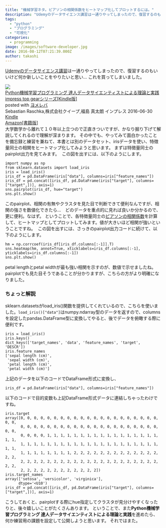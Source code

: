 ```yaml
---
title: "機械学習ネタ。ピアソンの相関係数をヒートマップ化してプロットするには。"
description: "Udemyのデータサイエンス講習は一通りやってしまったので、復習するのもいいけど何か新しいことをやりたいと思い…これを買ってしまいました。Python機械学習プ..."
tags:
  - "python"
  - "プログラミング"
  - "可視化"
categories:
  - programming
image: /images/software-developer.jpg
date: 2016-08-12T07:21:39.000Z
author: takashi
---
```



<a href="http://blog.rinka-blossom.com/tag/detasaiensu/">Udemyのデータサイエンス講習</a>は一通りやってしまったので、復習するのもいいけど何か新しいことをやりたいと思い…
これを買ってしまいました。
<div class="cstmreba"><div class="booklink-box"><div class="booklink-image"><a href="http://c.af.moshimo.com/af/c/click?a_id=602830&amp;p_id=170&amp;pc_id=185&amp;pl_id=4062&amp;s_v=b5Rz2P0601xu&amp;url=http%3A%2F%2Fwww.amazon.co.jp%2Fexec%2Fobidos%2FASIN%2FB01HGIPIAK%2Fref%3Dnosim" target="_blank" rel="noopener"><img src="http://ecx.images-amazon.com/images/I/611cFWZK1-L._SL160_.jpg" style="border: none" /></a><img src="http://i.af.moshimo.com/af/i/impression?a_id=602830&amp;p_id=170&amp;pc_id=185&amp;pl_id=4062" width="1" height="1" style="border:none"></div><div class="booklink-info"><div class="booklink-name"><a href="http://c.af.moshimo.com/af/c/click?a_id=602830&amp;p_id=170&amp;pc_id=185&amp;pl_id=4062&amp;s_v=b5Rz2P0601xu&amp;url=http%3A%2F%2Fwww.amazon.co.jp%2Fexec%2Fobidos%2FASIN%2FB01HGIPIAK%2Fref%3Dnosim" target="_blank" rel="noopener">Python機械学習プログラミング 達人データサイエンティストによる理論と実践 impress top gearシリーズ[Kindle版]</a><img src="http://i.af.moshimo.com/af/i/impression?a_id=602830&amp;p_id=170&amp;pc_id=185&amp;pl_id=4062" width="1" height="1" style="border:none"><div class="booklink-powered-date">posted with <a href="http://yomereba.com" rel="nofollow noopener" target="_blank">ヨメレバ</a></div></div><div class="booklink-detail">Sebastian Raschka,株式会社クイープ,福島 真太朗 インプレス 2016-06-30    </div><div class="booklink-link2"><div class="shoplinkkindle"><a href="http://c.af.moshimo.com/af/c/click?a_id=602830&amp;p_id=170&amp;pc_id=185&amp;pl_id=4062&amp;s_v=b5Rz2P0601xu&amp;url=http%3A%2F%2Fwww.amazon.co.jp%2Fexec%2Fobidos%2FASIN%2FB01HGIPIAK%2F" target="_blank" rel="noopener">Kindle</a><img src="http://i.af.moshimo.com/af/i/impression?a_id=602830&amp;p_id=170&amp;pc_id=185&amp;pl_id=4062" width="1" height="1" style="border:none"></div><div class="shoplinkamazon"><a href="http://c.af.moshimo.com/af/c/click?a_id=602830&amp;p_id=170&amp;pc_id=185&amp;pl_id=4062&amp;s_v=b5Rz2P0601xu&amp;url=http%3A%2F%2Fwww.amazon.co.jp%2Fexec%2Fobidos%2FASIN%2F4844380605%2F" target="_blank" rel="noopener">Amazon[書籍版]</a><img src="http://i.af.moshimo.com/af/i/impression?a_id=602830&amp;p_id=170&amp;pc_id=185&amp;pl_id=4062" width="1" height="1" style="border:none"></div>                                                  </div></div><div class="booklink-footer"></div></div></div>
大学数学から離れて１０年以上立つので正直きついですが、かなり掘り下げて解説してくれるので理解が深まります。
その中でも、やってみて面白かったことを備忘録と練習を兼ねて、本書とは別のデータセット、irisデータを使い、特徴量同士の相関をヒートマップ化してみようと思います。
まずは特徴量同士のpairplot出力を見てみます。
<img src="https://farm9.staticflickr.com/8784/28316005554_b00027d7d8_z_d.jpg" alt="" />
この図を出すには、以下のようにします。
<pre><code class="python">import numpy as np
from sklearn.datasets import load_iris
iris = load_iris()
iris_df = pd.DataFrame(iris["data"], columns=iris["feature_names"])
iris_df = pd.concat([iris_df, pd.DataFrame(iris["target"], columns=["target",])], axis=1)
sns.pairplot(iris_df, hue="target")
sns.plt.show()
</code></pre>
このpairplot、相関の有無やクラスタを見た目で判断できて便利なんですが、相関の強さを数値化できたら…　どのデータを重点的に見れば良いか分かるので、更に便利。なはず。
ということで、各特徴量同士の<a href="https://ja.wikipedia.org/wiki/%E7%9B%B8%E9%96%A2%E4%BF%82%E6%95%B0">ピアソンの相関係数</a>を計算して、ヒートマップとしてプロットしてみます。値が大きいほど相関が強いということですね。
<img src="https://farm9.staticflickr.com/8606/28858099011_3b0aa019fc_z_d.jpg" alt="" />
この図を出すには、さっきのpairplot出力コードに続けて、以下のようにします。
<pre><code class="python">hm = np.corrcoef(iris_df[iris_df.columns[:-1]].T)
sns.heatmap(hm, annot=True, xticklabels=iris_df.columns[:-1], yticklabels=iris_df.columns[:-1])
sns.plt.show()
</code></pre>
petal lengthとpetal widthが最も強い相関を示すのが、数値で示せましたね。pairplotでも見た目そうであることが分かりますが、こちらの方がより明確になりました。
<h3>ちょっと解説</h3>
sklearn.datasetsがload_iris()関数を提供してくれているので、こちらを使いました。<code>load_iris()["data"]</code>はnumpy.ndarray型のデータを返すので、columnsを設定したpandas.DataFrame型に変換してやると、後でデータを俯瞰する際に便利です。
<pre><code class="python">iris = load_iris()
iris.keys()
dict_keys(['target_names', 'data', 'feature_names', 'target', 'DESCR'])
iris.feature_names
['sepal length (cm)',
 'sepal width (cm)',
 'petal length (cm)',
 'petal width (cm)']
</code></pre>
上記のデータを以下のコードでDataFrame形式に変換し、
<pre><code class="python">iris_df = pd.DataFrame(iris["data"], columns=iris["feature_names"])
</code></pre>
以下のコードで目的変数も上記DataFrame形式データに連結しちゃったわけですね。
<pre><code class="python">iris.target
array([0, 0, 0, 0, 0, 0, 0, 0, 0, 0, 0, 0, 0, 0, 0, 0, 0, 0, 0, 0, 0, 0, 0,
       0, 0, 0, 0, 0, 0, 0, 0, 0, 0, 0, 0, 0, 0, 0, 0, 0, 0, 0, 0, 0, 0, 0,
       0, 0, 0, 0, 1, 1, 1, 1, 1, 1, 1, 1, 1, 1, 1, 1, 1, 1, 1, 1, 1, 1, 1,
       1, 1, 1, 1, 1, 1, 1, 1, 1, 1, 1, 1, 1, 1, 1, 1, 1, 1, 1, 1, 1, 1, 1,
       1, 1, 1, 1, 1, 1, 1, 1, 2, 2, 2, 2, 2, 2, 2, 2, 2, 2, 2, 2, 2, 2, 2,
       2, 2, 2, 2, 2, 2, 2, 2, 2, 2, 2, 2, 2, 2, 2, 2, 2, 2, 2, 2, 2, 2, 2,
       2, 2, 2, 2, 2, 2, 2, 2, 2, 2, 2, 2])
iris.target_names
array(['setosa', 'versicolor', 'virginica'],
      dtype='&lt;U10')
iris_df = pd.concat([iris_df, pd.DataFrame(iris["target"], columns=["target",])], axis=1)
</code></pre>
こうしておくと、pairplotする際にhue指定してクラスタが見分けやすくなったりと、後々嬉しいことがたくさんあります。
ということで、また<strong>Python機械学習プログラミング 達人データサイエンティストによる理論と実践</strong>を進めたら、何か練習用の課題を設定して公開しようと思います。
それではまた。